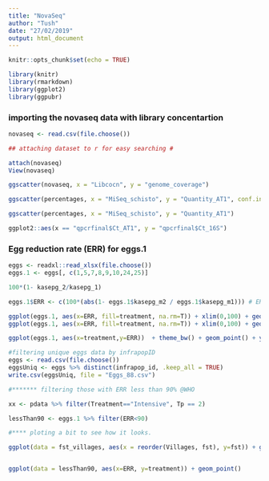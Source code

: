 ```yaml
---
title: "NovaSeq"
author: "Tush"
date: "27/02/2019"
output: html_document
---
```


```r
knitr::opts_chunk$set(echo = TRUE)
```


```r
library(knitr)
library(rmarkdown)
library(ggplot2)
library(ggpubr)
```

### importing the novaseq data with library concentartion ###

```r

novaseq <- read.csv(file.choose())

## attaching dataset to r for easy searching #

attach(novaseq)
View(novaseq)
```


```r

ggscatter(novaseq, x = "Libcocn", y = "genome_coverage")

ggscatter(percentages, x = "MiSeq_schisto", y = "Quantity_AT1", conf.int = TRUE, cor.coef = TRUE, cor.method = "spearman", xlab = "Quantity_AT1", ylab = "MiSeq_%Schisto", add = "reg.line", palette = c("blue", "green"), color = "blue")

ggscatter(percentages, x = "MiSeq_schisto", y = "Quantity_AT1")

ggplot2::aes(x == "qpcrfinal$Ct_AT1", y = "qpcrfinal$Ct_16S")

```

### Egg reduction rate (ERR) for eggs.1

```r
eggs <- readxl::read_xlsx(file.choose())
eggs.1 <- eggs[, c(1,5,7,8,9,10,24,25)]

100*(1- kasepg_2/kasepg_1)

eggs.1$ERR <- c(100*(abs(1- eggs.1$kasepg_m2 / eggs.1$kasepg_m1))) # ERR

ggplot(eggs.1, aes(x=ERR, fill=treatment, na.rm=T)) + xlim(0,100) + geom_density() + theme_bw() 
ggplot(eggs.1, aes(x=ERR, fill=treatment, na.rm=T)) + xlim(0,100) + geom_density() + theme_bw() + geom_hline(data = timepoint)

ggplot(eggs.1, aes(x=treatment,y=ERR))  + theme_bw() + geom_point() + ylim(0,100)

#filtering unique eggs data by infrapopID
eggs <- read.csv(file.choose())
eggsUniq <- eggs %>% distinct(infrapop_id, .keep_all = TRUE)
write.csv(eggsUniq, file = "Eggs_88.csv")

#******* filtering those with ERR less than 90% @WHO

xx <- pdata %>% filter(Treatment=="Intensive", Tp == 2)

lessThan90 <- eggs.1 %>% filter(ERR<90)

#**** ploting a bit to see how it looks.

ggplot(data = fst_villages, aes(x = reorder(Villages, fst), y=fst)) + geom_col(aes(fill=location)) + theme_bw() + geom_line(aes(x=Villages, y=linear_distance_km * scaleFactor, group=1)) + scale_y_continuous(name="Weir and Cockerham weighted Fst", sec.axis=sec_axis(~./scaleFactor, name="Linear distance (km)"))


ggplot(data = lessThan90, aes(x=ERR, y=treatment)) + geom_point()

```





